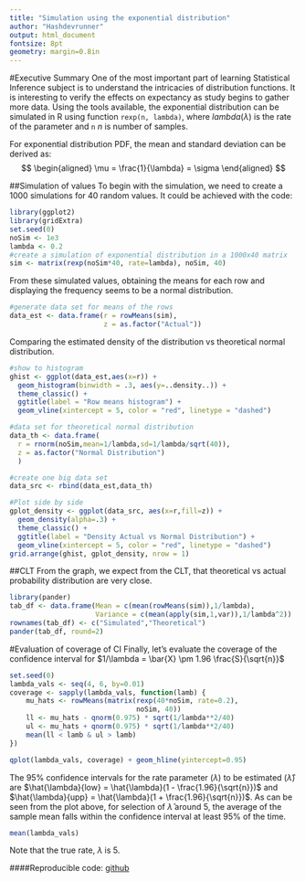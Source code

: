 ```yaml
---
title: "Simulation using the exponential distribution"
author: "Hashdevrunner"
output: html_document
fontsize: 8pt
geometry: margin=0.8in
---
```


#Executive Summary
One of the most important part of learning Statistical Inference subject is to understand the intricacies of distribution functions. It is interesting to verify the effects on expectancy as study begins to gather more data. Using the tools available, the exponential distribution can be simulated in R using function `rexp(n, lambda)`, where $lambda(\lambda)$ is the rate of the parameter and `n` $n$ is number of samples.

For exponential distribution PDF, the mean and standard deviation can be derived as:
$$
\begin{aligned}
\mu = \frac{1}{\lambda} = \sigma
\end{aligned}
$$

##Simulation of values
To begin with the simulation, we need to create a 1000 simulations for 40 random values. It could be achieved with the code:
```r
library(ggplot2)
library(gridExtra)
set.seed(0)
noSim <- 1e3
lambda <- 0.2
#create a simulation of exponential distribution in a 1000x40 matrix
sim <- matrix(rexp(noSim*40, rate=lambda), noSim, 40)
```

From these simulated values, obtaining the means for each row and displaying the frequency seems to be a normal distribution.
```r
#generate data set for means of the rows
data_est <- data.frame(r = rowMeans(sim),
                       z = as.factor("Actual"))
```

Comparing the estimated density of the distribution vs theoretical normal distribution.
```r
#show to histogram
ghist <- ggplot(data_est,aes(x=r)) +
  geom_histogram(binwidth = .3, aes(y=..density..)) +
  theme_classic() +
  ggtitle(label = "Row means histogram") +
  geom_vline(xintercept = 5, color = "red", linetype = "dashed")  

#data set for theoretical normal distribution
data_th <- data.frame(
  r = rnorm(noSim,mean=1/lambda,sd=1/lambda/sqrt(40)),
  z = as.factor("Normal Distribution")
  )

#create one big data set
data_src <- rbind(data_est,data_th)

#Plot side by side
gplot_density <- ggplot(data_src, aes(x=r,fill=z)) + 
  geom_density(alpha=.3) +
  theme_classic() +
  ggtitle(label = "Density Actual vs Normal Distribution") +
  geom_vline(xintercept = 5, color = "red", linetype = "dashed")  
grid.arrange(ghist, gplot_density, nrow = 1)
```

##CLT
From the graph, we expect from the CLT, that theoretical vs actual probability distribution are very close.
```r
library(pander)
tab_df <- data.frame(Mean = c(mean(rowMeans(sim)),1/lambda),
                     Variance = c(mean(apply(sim,1,var)),1/lambda^2))
rownames(tab_df) <- c("Simulated","Theoretical")
pander(tab_df, round=2)
```

#Evaluation of coverage of CI
Finally, let's evaluate the coverage of the confidence interval for $1/\lambda = \bar{X} \pm 1.96 \frac{S}{\sqrt{n}}$

```r
set.seed(0)
lambda_vals <- seq(4, 6, by=0.01)
coverage <- sapply(lambda_vals, function(lamb) {
    mu_hats <- rowMeans(matrix(rexp(40*noSim, rate=0.2),
                               noSim, 40))
    ll <- mu_hats - qnorm(0.975) * sqrt(1/lambda**2/40)
    ul <- mu_hats + qnorm(0.975) * sqrt(1/lambda**2/40)
    mean(ll < lamb & ul > lamb)
})

qplot(lambda_vals, coverage) + geom_hline(yintercept=0.95)
```

The 95% confidence intervals for the rate parameter ($\lambda$) to be estimated ($\hat{\lambda}$) are $\hat{\lambda}{low} = \hat{\lambda}(1 - \frac{1.96}{\sqrt{n}})$ and $\hat{\lambda}{upp} = \hat{\lambda}(1 + \frac{1.96}{\sqrt{n}})$. As can be seen from the plot above, for selection of $\hat{\lambda}$ around 5, the average of the sample mean falls within the confidence interval at least 95% of the time. 

```r
mean(lambda_vals)
```
Note that the true rate, $\lambda$ is 5.


####Reproducible code: [github](https://github.com/HashDevRunner/statsinferenceproj)